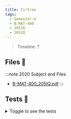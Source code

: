 ```yaml
---
title: Firtree
tags:
  - Semester-4
  - B-MAT-400
  - 205IQ
  - 205IQ
---
```

> Timeline: ?


## Files 📂

:::note 2020 Subject and Files
- [B-MAT-400_205IQ.pdf](https://github.com/Studio-17/Epitech-Subjects/raw/main/Semester-4/B-MAT-400/205IQ/205IQ/B-MAT-400_205IQ.pdf)
:::

## Tests 🤖
<details>
  <summary>Toggle to see the tests</summary>
  <div>
Yo
  </div>
</details>

